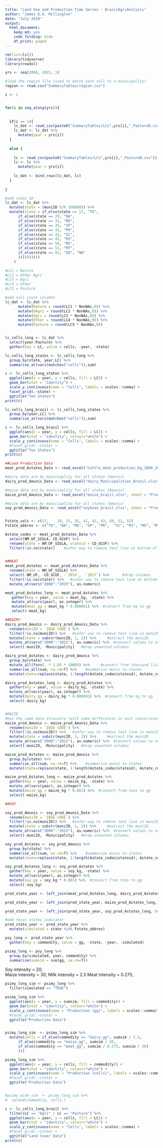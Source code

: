 ```yaml
---
title: "Land Use and Production Time Series - BrazilAgriAnalysis"
author: "James D.A. Millington"
date: "July 2018"
output: 
  html_document: 
    keep_md: yes
    code_folding: hide
    df_print: paged
---
```


```r

rm(list=ls())
library(tidyverse)
library(readxl)

```


```r
yrs <- seq(2000, 2015, 1)

#load the region file (used to match each cell to a municipality)
region <- read.csv("SummaryTables/region.csv")

i <- 1


for(i in seq_along(yrs)){
  
  
  if(i == 1){
    lc_dat <- read_csv(paste0("SummaryTables/LCs",yrs[i],"_PastureB.csv"))   #load empirical map summary data (created using summarise_LCmaps.r)
    lc_dat <- lc_dat %>%
      mutate(year = yrs[i]) 
  }
  
  else {
    
    lc <- read_csv(paste0("SummaryTables/LCs",yrs[i],"_PastureB.csv"))   #load empirical map summary data (created using summarise_LCmaps.r)
    lc <- lc %>%
      mutate(year = yrs[i])
    
    lc_dat <- bind_rows(lc_dat, lc)
  }
  
}  

#add state ID
lc_dat <- lc_dat %>%
  mutate(state = (muniID %/% 100000)) %>%
  mutate(state = if_else(state == 17, "TO", 
      if_else(state == 29, "BA",
      if_else(state == 31, "MG",
      if_else(state == 35, "SP",
      if_else(state == 41, "PR",
      if_else(state == 42, "SC",
      if_else(state == 43, "RS", 
      if_else(state == 50, "MS",
      if_else(state == 51, "MT",
      if_else(state == 52, "GO", "NA"
      ))))))))))
    )

#LC1 = Nature
#LC2 = Other Agri
#LC3 = Agri
#LC4 = Other
#LC5 = Pasture

#add cell count columns  
lc_dat <- lc_dat %>%
      mutate(Nature = round(LC1 * NonNAs,0)) %>%
      mutate(OAgri = round(LC2 * NonNAs,0)) %>%
      mutate(Agri = round(LC3 * NonNAs,0)) %>%
      mutate(Other = round(LC4 * NonNAs,0)) %>%
      mutate(Pasture = round(LC5 * NonNAs,0))


lc_cells_long <- lc_dat %>%
  select(year:Pasture) %>%
  gather(key = LC, value = cells, -year, -state)

lc_cells_long_states <- lc_cells_long %>% 
  group_by(state, year,LC) %>%
  summarise_at(vars(matches("cells")),sum)

```



```r

c <- lc_cells_long_states %>% 
  ggplot(aes(x = year, y = cells, fill = LC)) + 
  geom_bar(stat = "identity") +
  scale_y_continuous(name = "Cells", labels = scales::comma) +
  facet_grid(.~state) +
  ggtitle("Ten States")
print(c)


```




```r

lc_cells_long_brazil <- lc_cells_long_states %>% 
  group_by(year,LC) %>%
  summarise_at(vars(matches("cells")),sum)

c <- lc_cells_long_brazil %>% 
  ggplot(aes(x = year, y = cells, fill = LC)) + 
  geom_bar(stat = "identity", colour="white") +
  scale_y_continuous(name = "Cells", labels = scales::comma) +
  #facet_grid(.~state) +
  ggtitle("Ten States")
print(c)


```




```r
##Load Production Data
meat_prod_Astates_Data <- read_excel("Cattle_meat_production_Kg_2000_2017_all_states.xlsx", sheet = "Plan1", skip = 1)  #data for all states Astates

#dairy data are by municiaplity for all states (Amunis)
dairy_prod_Amunis_Data <- read_excel("dairy_Municipalities_Brazil.xlsx", sheet = "Tabela", skip = 1, na = c("", "-", "..."))

#maize data are by municiaplity for all states (Amunis)
maize_prod_Amunis_Data <- read_excel("maize_brazil.xlsx", sheet = "Production (tons)", skip = 1, na = c("", "-", "..."))

#maize data are by municiaplity for all states (Amunis)
soy_prod_Amunis_Data <- read_excel("soybean_brazil.xlsx", sheet = "Production (Tons)", skip = 1, na = c("", "-", "..."))


Fstate_vals <- c(17,	29,	31,	35,	41,	42,	43,	50,	51,	52)
Fstate_abbrev <- c("TO", "BA", "MG", "SP", "PR",  "SC", "RS", "MS", "MT", "GO")

Astate_codes <- meat_prod_Astates_Data %>%
  select(NM_UF_SIGLA, CD_GCUF) %>%
  rename(state = NM_UF_SIGLA, stateid = CD_GCUF) %>%
  filter(!is.na(state))    #safer way to remove text line at bottom of state column
  

##MEAT
meat_prod_Astates <- meat_prod_Astates_Data %>%
  rename(state = NM_UF_SIGLA) %>%
  select(-NM_UF, -CD_GCUF, -`2016`, -`2017`) %>%      #drop columns
  filter(!is.na(state)) %>%   #safer way to remove text line at bottom of state column
  mutate_at(vars("2000":"2015"), as.numeric) 

meat_prod_Astates_long <- meat_prod_Astates %>%
   gather(key = year, value = meat_kg, -state) %>%
   mutate_at(vars(year), as.integer) %>%
   mutate(meat_gg = meat_kg * 0.000001) %>%  #convert from kg to gg
   select(-meat_kg)

##DAIRY
dairy_prod_Amunis <- dairy_prod_Amunis_Data %>%
  rename(muniID = `IBGE CODE`) %>%
  filter(!is.na(muniID)) %>%   #safer way to remove text line in muniID
  mutate(state = substr(muniID, 1, 2)) %>%     #extract the muniID
  mutate_at(vars("2000":"2015"), as.numeric) %>%  #convert values to numeric
  select(-muniID, -Municipality)   #drop unwanted columns

dairy_prod_Astates <- dairy_prod_Amunis %>%
  group_by(state) %>%
  mutate_all(funs(. * 1.03 * 1000)) %>%     #convert from thousand litres to kgs
  summarise_all(sum, na.rm=T) %>%    #summarise munis to states
  mutate(state=replace(state, 1:length(Astate_codes$stateid), Astate_codes$state)) #re-label stated ids with state abbrevs

dairy_prod_Astates_long <- dairy_prod_Astates %>%
  gather(key = year, value = dairy_kg, -state) %>%
  mutate_at(vars(year), as.integer) %>%
  mutate(dairy_gg = dairy_kg * 0.000001) %>%  #convert from kg to gg
  select(-dairy_kg)


#MAIZE
#has the same data strucutre (with some differences in unit conversions - could write function to cover both?) 
maize_prod_Amunis <- maize_prod_Amunis_Data %>%
  rename(muniID = `IBGE CODE`) %>%
  filter(!is.na(muniID)) %>%   #safer way to remove text line in muniID
  mutate(state = substr(muniID, 1, 2)) %>%     #extract the muniID
  mutate_at(vars("2000":"2015"), as.numeric) %>%  #convert values to numeric
  select(-muniID, -Municipality)   #drop unwanted columns

maize_prod_Astates <- maize_prod_Amunis %>%
  group_by(state) %>%
  summarise_all(sum, na.rm=T) %>%    #summarise munis to states
  mutate(state=replace(state, 1:length(Astate_codes$stateid), Astate_codes$state)) #re-label stated ids with state abbrevs

maize_prod_Astates_long <- maize_prod_Astates %>%
  gather(key = year, value = maize_kg, -state) %>%
  mutate_at(vars(year), as.integer) %>%
  mutate(maize_gg = maize_kg * 0.001) %>%  #convert from tons to gg
  select(-maize_kg)

##SOY

soy_prod_Amunis <- soy_prod_Amunis_Data %>%
  rename(muniID = `IBGE CODE`) %>%
  filter(!is.na(muniID)) %>%   #safer way to remove text line in muniID
  mutate(state = substr(muniID, 1, 2)) %>%     #extract the muniID
  mutate_at(vars("2000":"2015"), as.numeric) %>%  #convert values to numeric
  select(-muniID, -Municipality)   #drop unwanted columns

soy_prod_Astates <- soy_prod_Amunis %>%
  group_by(state) %>%
  summarise_all(sum, na.rm=T) %>%    #summarise munis to states
  mutate(state=replace(state, 1:length(Astate_codes$stateid), Astate_codes$state)) #re-label stated ids with state abbrevs

soy_prod_Astates_long <- soy_prod_Astates %>%
  gather(key = year, value = soy_kg, -state) %>%
  mutate_at(vars(year), as.integer) %>%
  mutate(soy_gg = soy_kg * 0.001) %>%  #convert from tons to gg
  select(-soy_kg)

prod_state_year <- left_join(meat_prod_Astates_long, dairy_prod_Astates_long, by = c("year", "state"))

prod_state_year <- left_join(prod_state_year, maize_prod_Astates_long, by = c("year", "state"))

prod_state_year <- left_join(prod_state_year, soy_prod_Astates_long, by = c("year", "state"))

#add focal states indicator
prod_state_year <- prod_state_year %>%
  mutate(simulated = state %in% Fstate_abbrev) 

psy_long <- prod_state_year %>%
  gather(key = commodity, value = gg, -state, -year, -simulated)

psimy_long <- psy_long %>%
  group_by(simulated, year, commodity) %>%
  summarise(sumsim = sum(gg, na.rm=T))

```

Soy intensity = 20;		
Maize intensity = 30;
Milk intensity = 2.5
Meat intensity = 0.275;
		

```r

psimy_long_sim <- psimy_long %>% 
  filter(simulated == "TRUE") 

psimy_long_sim %>% 
  ggplot(aes(x = year, y = sumsim, fill = commodity)) + 
  geom_bar(stat = "identity", colour="white") +
  scale_y_continuous(name = "Production (gg)", labels = scales::comma) +
  #facet_grid(.~state) +
  ggtitle("Production Data")


psimy_long_sim  <- psimy_long_sim %>%
  mutate(cells = if_else(commodity == "dairy_gg", sumsim / 2.5, 
      if_else(commodity == "maize_gg", sumsim / 30,
      if_else(commodity == "meat_gg", sumsim / 0.275, sumsim / 20)
      )))

psimy_long_sim %>% 
  ggplot(aes(x = year, y = cells, fill = commodity)) + 
  geom_bar(stat = "identity", colour="white") +
  scale_y_continuous(name = "Production (cells)", labels = scales::comma) +
  #facet_grid(.~state) +
  ggtitle("Production Data")


#psimy_wide_sim  <- psimy_long_sim %>%
#  spread(commodity, cells,)      

```

```r
c <- lc_cells_long_brazil %>% 
  filter(LC == "Agri" | LC == "Pasture") %>%
  ggplot(aes(x = year, y = cells, fill = LC)) + 
  geom_bar(stat = "identity", colour="white") +
  scale_y_continuous(name = "Cells", labels = scales::comma) +
  #facet_grid(.~state) +
  ggtitle("Land Cover Data")
print(c)
```